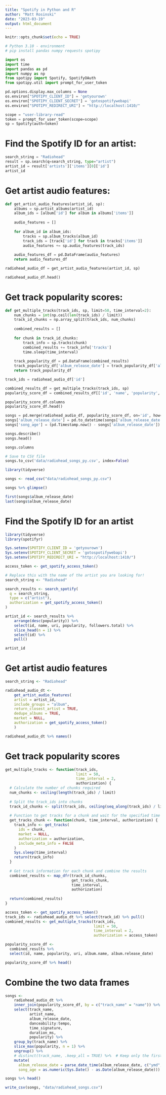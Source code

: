 ```yaml
---
title: "Spotify in Python and R"
author: "Matt Rosinski"
date: "2023-03-19"
output: html_document
---
```


```r
knitr::opts_chunk$set(echo = TRUE)
```

```python
# Python 3.10 - environment
# pip install pandas numpy requests spotipy

import os
import time
import pandas as pd
import numpy as np
from spotipy import Spotify, SpotifyOAuth
from spotipy.util import prompt_for_user_token

pd.options.display.max_columns = None
os.environ["SPOTIPY_CLIENT_ID"] = 'getyourown'
os.environ["SPOTIPY_CLIENT_SECRET"] = 'gotospotifywebapi'
os.environ["SPOTIPY_REDIRECT_URI"] = "http://localhost:1410/"

scope = "user-library-read"
token = prompt_for_user_token(scope=scope)
sp = Spotify(auth=token)

```

# Find the Spotify ID for an artist:
```python
search_string = "Radiohead"
result = sp.search(q=search_string, type="artist")
artist_id = result['artists']['items'][0]['id']
artist_id
```
# Get artist audio features:
```python
def get_artist_audio_features(artist_id, sp):
    albums = sp.artist_albums(artist_id)
    album_ids = [album['id'] for album in albums['items']]
    
    audio_features = []
    
    for album_id in album_ids:
        tracks = sp.album_tracks(album_id)
        track_ids = [track['id'] for track in tracks['items']]
        audio_features += sp.audio_features(track_ids)
    
    audio_features_df = pd.DataFrame(audio_features)
    return audio_features_df

radiohead_audio_df = get_artist_audio_features(artist_id, sp)

radiohead_audio_df.head()

```
# Get track popularity scores:
```python

def get_multiple_tracks(track_ids, sp, limit=50, time_interval=2):
    num_chunks = int(np.ceil(len(track_ids) / limit))
    track_id_chunks = np.array_split(track_ids, num_chunks)
    
    combined_results = []
    
    for chunk in track_id_chunks:
        track_info = sp.tracks(chunk)
        combined_results += track_info['tracks']
        time.sleep(time_interval)
    
    track_popularity_df = pd.DataFrame(combined_results)
    track_popularity_df['album_release_date'] = track_popularity_df['album'].apply(lambda x: x['release_date'])
    return track_popularity_df

track_ids = radiohead_audio_df['id']

combined_results_df = get_multiple_tracks(track_ids, sp)
popularity_score_df = combined_results_df[['id', 'name', 'popularity', 'uri', 'album', 'album_release_date']]

popularity_score_df.columns
popularity_score_df.head()

```

```python
songs = pd.merge(radiohead_audio_df, popularity_score_df, on='id', how='inner')
songs['album_release_date'] = pd.to_datetime(songs['album_release_date'])
songs['song_age'] = (pd.Timestamp.now() - songs['album_release_date']).dt.days

songs.describe()
songs.head()

songs.columns

# Save to CSV file
songs.to_csv('data/radiohead_songs_py.csv', index=False)

```

```r
library(tidyverse)

songs <- read_csv("data/radiohead_songs_py.csv")

songs %>% glimpse()

first(songs$album_release_date)
last(songs$album_release_date)


```
# Find the Spotify ID for an artist
```r
library(tidyverse)
library(spotifyr)

Sys.setenv(SPOTIFY_CLIENT_ID = 'getyourown')
Sys.setenv(SPOTIFY_CLIENT_SECRET = 'gotospotifywebapi')
Sys.setenv(SPOTIFY_REDIRECT_URI = "http://localhost:1410/")

access_token <- get_spotify_access_token()

# Replace this with the name of the artist you are looking for!
search_string <- "Radiohead"

search_results <- search_spotify(
  q = search_string,
  type = c("artist"),
  authorization = get_spotify_access_token()
)

artist_id <- search_results %>% 
    arrange(desc(popularity)) %>% 
    select(id, name, uri, popularity, followers.total) %>% 
    slice_head(n = 1) %>% 
    select(id) %>% 
    pull()

artist_id
```

# Get artist audio features
```r
search_string <- "Radiohead"

radiohead_audio_dt <- 
    get_artist_audio_features(
    artist = artist_id,
    include_groups = "album",
    return_closest_artist = TRUE,
    dedupe_albums = TRUE,
    market = NULL,
    authorization = get_spotify_access_token()
    )

radiohead_audio_dt %>% names()

```

# Get track popularity scores
```r

get_multiple_tracks <- function(track_ids, 
                                limit = 50, 
                                time_interval = 2, 
                                authorization) {
  # Calculate the number of chunks required
  num_chunks <- ceiling(length(track_ids) / limit)
  
  # Split the track_ids into chunks
  track_id_chunks <- split(track_ids, ceiling(seq_along(track_ids) / limit))
  
  # Function to get tracks for a chunk and wait for the specified time interval
  get_tracks_chunk <- function(chunk, time_interval, authorization) {
    track_info <- get_tracks(
      ids = chunk,
      market = NULL,
      authorization = authorization,
      include_meta_info = FALSE
    )
    Sys.sleep(time_interval)
    return(track_info)
  }
  
  # Get track information for each chunk and combine the results
  combined_results <- map_dfr(track_id_chunks, 
                              get_tracks_chunk, 
                              time_interval, 
                              authorization)
  
  return(combined_results)
}

access_token <- get_spotify_access_token()
track_ids <- radiohead_audio_dt %>% select(track_id) %>% pull()
combined_results <- get_multiple_tracks(track_ids, 
                                        limit = 50, 
                                        time_interval = 2, 
                                        authorization = access_token)

popularity_score_df <- 
  combined_results %>% 
  select(id, name, popularity, uri, album.name, album.release_date)

popularity_score_df %>% head()

```

# Combine the two data frames
```r
songs <- 
    radiohead_audio_dt %>% 
    inner_join(popularity_score_df, by = c("track_name" = "name")) %>% 
    select(track_name, 
           artist_name, 
           album_release_date, 
           danceability:tempo, 
           time_signature, 
           duration_ms,
           popularity) %>% 
    group_by(track_name) %>%
    slice_max(popularity, n = 1) %>%
    ungroup() %>%
    # distinct(track_name, .keep_all = TRUE) %>%  # Keep only the first 
    mutate(
      album_release_date = parse_date_time(album_release_date, c("ymd", "Y")),
      song_age = as.numeric(Sys.Date() - as.Date(album_release_date)))

songs %>% head()

write_csv(songs, "data/radiohead_songs.csv")

```

